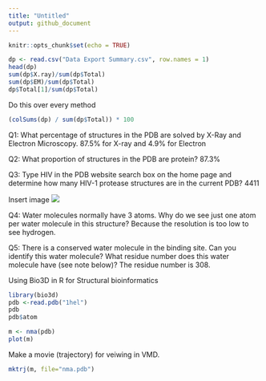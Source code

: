 ```yaml
---
title: "Untitled"
output: github_document
---
```


```r
knitr::opts_chunk$set(echo = TRUE)
```

```r
dp <- read.csv("Data Export Summary.csv", row.names = 1)
head(dp)
sum(dp$X.ray)/sum(dp$Total)
sum(dp$EM)/sum(dp$Total)
dp$Total[1]/sum(dp$Total)
```

Do this over every method
```r
(colSums(dp) / sum(dp$Total)) * 100
```

Q1: What percentage of structures in the PDB are solved by X-Ray and Electron Microscopy.
87.5% for X-ray and 4.9% for Electron

Q2: What proportion of structures in the PDB are protein?
87.3%

Q3: Type HIV in the PDB website search box on the home page and determine how many HIV-1 protease structures are in the current PDB?
4411

Insert image
![](protein_class11.png)

Q4: Water molecules normally have 3 atoms. Why do we see just one atom per water molecule in this structure?
Because the resolution is too low to see hydrogen.

Q5: There is a conserved water molecule in the binding site. Can you identify this water molecule? What residue number does this water molecule have (see note below)?
The residue number is 308.

Using Bio3D in R for Structural bioinformatics
```r
library(bio3d)
pdb <-read.pdb("1hel")
pdb
pdb$atom
```


```r
m <- nma(pdb)
plot(m)
```
Make a movie (trajectory) for veiwing in VMD.
```r
mktrj(m, file="nma.pdb")
```

